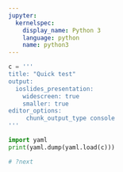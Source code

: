 ---
jupyter:
  kernelspec:
    display_name: Python 3
    language: python
    name: python3
---

```{python}
c = '''
title: "Quick test"
output:
  ioslides_presentation:
    widescreen: true
    smaller: true
editor_options:
     chunk_output_type console
'''
```

```{python}
import yaml
print(yaml.dump(yaml.load(c)))
```

```{python}
# ?next
```
